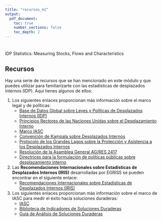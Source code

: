 ---
title: "recursos_m2"
output:
  pdf_document:
    toc: true
    number_sections: false
    toc_depth: 2
---

# 
IDP Statistics: Measuring Stocks, Flows and Characteristics

## Recursos

Hay una serie de recursos que se han mencionado en este módulo y que puedes utilizar para familiarizarte con las estadísticas de desplazados internos (IDP). Aquí tienes algunos de ellos:

1. Los siguientes enlaces proporcionan más información sobre el marco legal y de políticas:
   - [Base de Datos Global sobre Leyes y Políticas de Desplazados Internos (IDP)](https://www.globaldatabaseonidplawsandpolicies.org)
   - [Principios Rectores de las Naciones Unidas sobre el Desplazamiento Interno](https://www.un.org/internal-displacement/guiding-principles)
   - [Marco IASC](https://www.iasc.org/framework)
   - [Convención de Kampala sobre Desplazados Internos](https://www.au.int/kampala-convention)
   - [Protocolo de los Grandes Lagos sobre la Protección y Asistencia a los Desplazados Internos](https://www.icglr.org/protocol-idps)
   - [Resolución de la Asamblea General AG/RES 2417](https://www.un.org/general-assembly/resolution-2417)
   - [Directrices para la formulación de políticas públicas sobre desplazamiento interno](https://www.unhcr.org/policies-public-internal-displacement)

2. Las **Recomendaciones Internacionales sobre Estadísticas de Desplazados Internos (IRIS)** desarrolladas por EGRISS se pueden encontrar en el siguiente enlace:
   - [Recomendaciones Internacionales sobre Estadísticas de Desplazados Internos (IRIS)](https://www.unhcr.org/iris)

3. Los siguientes enlaces proporcionan más información sobre el marco de IASC para medir el éxito hacia soluciones duraderas:
   - [IASC](https://www.iasc.org)
   - [Biblioteca de Indicadores de Soluciones Duraderas](https://www.solutionsindicators.org)
   - [Guía de Análisis de Soluciones Duraderas](https://www.un.org/durable-solutions-guidelines)